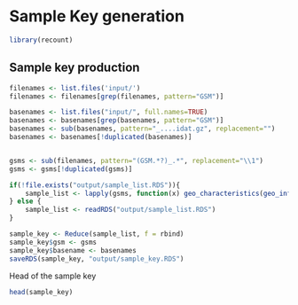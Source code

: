 
# Sample Key generation

```r
library(recount)
```

## Sample key production

```r
filenames <- list.files('input/')
filenames <- filenames[grep(filenames, pattern="GSM")]

basenames <- list.files("input/", full.names=TRUE)
basenames <- basenames[grep(basenames, pattern="GSM")]
basenames <- sub(basenames, pattern="_....idat.gz", replacement="")
basenames <- basenames[!duplicated(basenames)]


gsms <- sub(filenames, pattern="(GSM.*?)_.*", replacement="\\1")
gsms <- gsms[!duplicated(gsms)]

if(!file.exists("output/sample_list.RDS")){
	sample_list <- lapply(gsms, function(x) geo_characteristics(geo_info(x)))
} else {
	sample_list <- readRDS("output/sample_list.RDS")
}

sample_key <- Reduce(sample_list, f = rbind)
sample_key$gsm <- gsms
sample_key$basename <- basenames
saveRDS(sample_key, "output/sample_key.RDS")
```

Head of the sample key

```r
head(sample_key)
```
